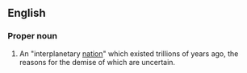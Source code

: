 ==English==
{{wikipedia}}

===Proper noun===
{{en-proper noun}}
# {{label|en|Scientology}} An "interplanetary [[nation]]" which existed trillions of years ago, the reasons for the demise of which are uncertain.